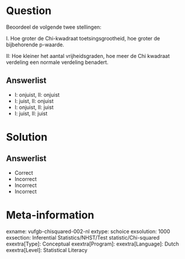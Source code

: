 Question
========
  
Beoordeel de volgende twee stellingen:

I. Hoe groter de Chi-kwadraat toetsingsgrootheid, hoe groter de bijbehorende p-waarde.

II: Hoe kleiner het aantal vrijheidsgraden, hoe meer de Chi kwadraat verdeling een normale verdeling benadert.
  
Answerlist
----------
* I: onjuist, II: onjuist
* I: juist, II: onjuist
* I: onjuist, II: juist
* I: juist, II: juist

Solution
========

Answerlist
----------
* Correct
* Incorrect
* Incorrect
* Incorrect

Meta-information
================
exname: vufgb-chisquared-002-nl
extype: schoice
exsolution: 1000
exsection: Inferential Statistics/NHST/Test statistic/Chi-squared
exextra[Type]: Conceptual
exextra[Program]: 
exextra[Language]: Dutch
exextra[Level]: Statistical Literacy
